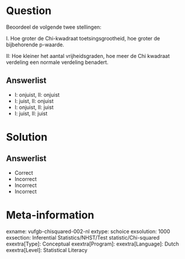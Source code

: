 Question
========
  
Beoordeel de volgende twee stellingen:

I. Hoe groter de Chi-kwadraat toetsingsgrootheid, hoe groter de bijbehorende p-waarde.

II: Hoe kleiner het aantal vrijheidsgraden, hoe meer de Chi kwadraat verdeling een normale verdeling benadert.
  
Answerlist
----------
* I: onjuist, II: onjuist
* I: juist, II: onjuist
* I: onjuist, II: juist
* I: juist, II: juist

Solution
========

Answerlist
----------
* Correct
* Incorrect
* Incorrect
* Incorrect

Meta-information
================
exname: vufgb-chisquared-002-nl
extype: schoice
exsolution: 1000
exsection: Inferential Statistics/NHST/Test statistic/Chi-squared
exextra[Type]: Conceptual
exextra[Program]: 
exextra[Language]: Dutch
exextra[Level]: Statistical Literacy
